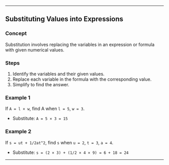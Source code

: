 
---

## Substituting Values into Expressions

### Concept

Substitution involves replacing the variables in an expression or formula with given numerical values.

### Steps

1. Identify the variables and their given values.
2. Replace each variable in the formula with the corresponding value.
3. Simplify to find the answer.

### Example 1

If `A = l × w`, find A when `l = 5`, `w = 3`.

* Substitute: `A = 5 × 3 = 15`

### Example 2

If `s = ut + 1/2at^2`, find `s` when `u = 2`, `t = 3`, `a = 4`.

* Substitute: `s = (2 × 3) + (1/2 × 4 × 9) = 6 + 18 = 24`

---
